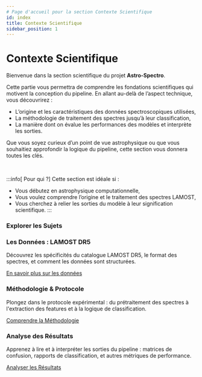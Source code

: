 ```yaml
---
# Page d'accueil pour la section Contexte Scientifique
id: index
title: Contexte Scientifique
sidebar_position: 1
---
```



# <FontAwesomeIcon icon={faVial} /> Contexte Scientifique

Bienvenue dans la section scientifique du projet **Astro-Spectro**.

Cette partie vous permettra de comprendre les fondations scientifiques qui motivent la conception du pipeline. En allant au-delà de l’aspect technique, vous découvrirez :
- L’origine et les caractéristiques des données spectroscopiques utilisées,
- La méthodologie de traitement des spectres jusqu’à leur classification,
- La manière dont on évalue les performances des modèles et interprète les sorties.

Que vous soyez curieux d’un point de vue astrophysique ou que vous souhaitiez approfondir la logique du pipeline, cette section vous donnera toutes les clés.

<br />

:::info[<FontAwesomeIcon icon={faUserGraduate} /> Pour qui ?]
Cette section est idéale si :
- Vous débutez en astrophysique computationnelle,
- Vous voulez comprendre l’origine et le traitement des spectres LAMOST,
- Vous cherchez à relier les sorties du modèle à leur signification scientifique.
:::


### Explorer les Sujets

<div className="container" style={{padding: '0'}}>
  <div className="row">
    <div className="col col--6 margin-bottom--lg">
      <div className="card">
        <div className="card__header"><h3><FontAwesomeIcon icon={faSatelliteDish} /> Les Données : LAMOST DR5</h3></div>
        <div className="card__body">
          <p>Découvrez les spécificités du catalogue LAMOST DR5, le format des spectres, et comment les données sont structurées.</p>
        </div>
        <div className="card__footer">
          <a href="./science/lamost-dr5-data" className="button button--primary button--block">En savoir plus sur les données</a>
        </div>
      </div>
    </div>
    <div className="col col--6 margin-bottom--lg">
      <div className="card">
        <div className="card__header"><h3><FontAwesomeIcon icon={faVial} /> Méthodologie & Protocole</h3></div>
        <div className="card__body">
          <p>Plongez dans le protocole expérimental : du prétraitement des spectres à l'extraction des features et à la logique de classification.</p>
        </div>
        <div className="card__footer">
          <a href="./science/methodology" className="button button--primary button--block">Comprendre la Méthodologie</a>
        </div>
      </div>
    </div>
    <div className="col col--12 margin-bottom--lg">
      <div className="card">
        <div className="card__header"><h3><FontAwesomeIcon icon={faChartBar} /> Analyse des Résultats</h3></div>
        <div className="card__body">
          <p>Apprenez à lire et à interpréter les sorties du pipeline : matrices de confusion, rapports de classification, et autres métriques de performance.</p>
        </div>
        <div className="card__footer">
          <a href="./science/results-analysis" className="button button--primary button--block">Analyser les Résultats</a>
        </div>
      </div>
    </div>

  </div>
</div>